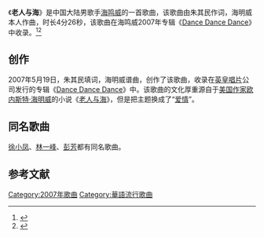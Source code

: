 {{otheruses|subject=中国大陆男歌手海鸣威的歌曲|other=[[欧内斯特·海明威|欧内斯特·海明威]]同名著作|老人与海}}
《'''老人与海'''》是中国大陆男歌手[[海鸣威|海鸣威]]的一首歌曲，该歌曲由朱其民作词，海明威本人作曲，时长4分26秒，该歌曲在海鸣威2007年专辑《[[Dance_Dance_Dance|Dance Dance Dance]]》中收录。<ref>{{cite web|url=http://tech.sina.com.cn/digi/2008-03-06/1702596584.shtml|title=歌词赏析　海明威《老人与海》介绍|accessdate=2014-11-22|date=2008-03-06|work=新浪|archive-date=2014-11-29|archive-url=https://web.archive.org/web/20141129034733/http://tech.sina.com.cn/digi/2008-03-06/1702596584.shtml|dead-url=no}}</ref><ref>{{cite web |url=http://ent.qq.com/a/20070520/000084.htm |title=英皇星艺“双龙出海” 熊汝霖海鸣威闪耀登场 |accessdate=2014-11-22 |date=2007-05-20 |work=腾讯网 |archive-date=2014-11-29 |archive-url=https://web.archive.org/web/20141129143434/http://ent.qq.com/a/20070520/000084.htm |dead-url=yes }}</ref>

==创作==
2007年5月19日，朱其民填词，海明威谱曲，创作了该歌曲，收录在[[英皇唱片|英皇唱片]]公司发行的专辑《[[Dance_Dance_Dance|Dance Dance Dance]]》中。该歌曲的文化厚重源自于[[美国文学|美国作家]][[欧内斯特·海明威|欧内斯特·海明威]]的小说《[[老人与海|老人与海]]》，但是把主题换成了“[[爱情|爱情]]”。

==同名歌曲==
[[徐小凤|徐小凤]]、[[林一峰|林一峰]]、[[彭芳|彭芳]]都有同名歌曲。

==参考文献==
{{reflist}}


{{DEFAULTSORT:L老人}}
[[Category:2007年歌曲|Category:2007年歌曲]]
[[Category:華語流行歌曲|Category:華語流行歌曲]]
